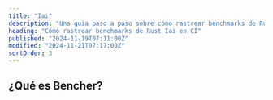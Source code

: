 ```yaml
---
title: "Iai"
description: "Una guía paso a paso sobre cómo rastrear benchmarks de Rust Iai en CI"
heading: "Cómo rastrear benchmarks de Rust Iai en CI"
published: "2024-11-19T07:11:00Z"
modified: "2024-11-21T07:17:00Z"
sortOrder: 3
---
```



<Intro
  text="cómo hacer benchmarks de código en Rust con Iai"
  url="/es/learn/benchmarking/rust/iai/"
  name="Iai"
/>

## ¿Qué es Bencher?

<BencherIntro />

<Steps
  adapter="rust_iai"
  url="/es/docs/explanation/adapters/#-rust-iai"
/>

<RustIai />

<CallToAction lang={Language.es} />